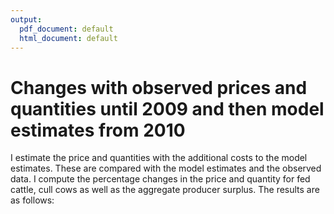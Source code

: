 ```yaml
---
output:
  pdf_document: default
  html_document: default
---
```

<!-- # Changes with observed prices and quantities -->

<!-- I estimate the price and quantities with the additional costs to the observed data. These are compared with the model estimates and the observed data. I compute the percentage changes in the price and quantity for fed cattle, cull cows as well as the aggregate producer surplus. The results are as follows: -->

<!-- \begin{table}[!ht] -->
<!-- \begin{center} -->
<!-- \caption{Percentage change in price of fed cattle} -->
<!-- \begin{tabular}{lll} -->
<!-- \hline -->
<!-- Year & percentChange\_ps\_obs & percentChange\_ps\_model \\ \hline -->
<!-- 2010  &        -6.5766982     &          1.6306733\\ -->
<!-- 2011  &       -14.1895916     &          1.4796200\\ -->
<!-- 2012  &       -2.5595639      &          1.2555068\\ -->
<!-- 2013  &          0.7641544    &          1.1590637\\ -->
<!-- 2014  &        -16.0369276    &          1.1186796\\ -->
<!-- 2015  &          7.0056582    &          0.8945503\\ -->
<!-- 2016  &         26.6988327    &          0.9035895 \\\hline -->
<!-- \end{tabular} -->
<!-- \end{center} -->
<!-- \end{table} -->


<!-- \begin{table}[!ht] -->
<!-- \begin{center} -->
<!-- \caption{Percentage change in quantity of fed cattle} -->
<!-- \begin{tabular}{lll} -->
<!-- \hline -->
<!-- Year & percentChange\_sl\_obs & percentChange\_sl\_model \\ \hline -->
<!--  2010   &         0.5114821   &        -1.617407e-14 \\ -->
<!--  2011   &         0.3457242   &          0.000000e+00 \\ -->
<!--  2012   &        -2.7404237   &         0.000000e+00 \\ -->
<!--  2013   &         0.2974021   &         -1.643580e-14 \\ -->
<!--  2014   &        -2.5022686   &       -1.675859e-14 \\ -->
<!--  2015   &        -0.7994106   &       -1.773940e-14 \\ -->
<!--  2016   &         1.2584954   &        1.734328e-14 \\\hline -->
<!-- \end{tabular} -->
<!-- \end{center} -->
<!-- \end{table} -->

<!-- Here we have percentage change from the observed data and model respectively. The fed cattle price fell compared to observed, this is reflected in the quantities. The quantities went up by a little. The fed cattle prices went up compared to the model estimates. However, the quantities changed very little. Note that the price went by a little so we expect the same change in the quantities.  -->


<!-- \begin{table}[!ht] -->
<!-- \begin{center} -->
<!-- \caption{Percentage change in price of cull cows} -->
<!-- \begin{tabular}{lll} -->
<!-- \hline -->
<!-- Year & percentChange\_pc\_obs & percentChange\_pc\_model \\ \hline -->
<!--  2010   &         -22.305687    &             3.535708 \\ -->
<!--  2011   &         -22.916642    &            2.729425 \\ -->
<!--  2012   &         -11.560880    &            2.094137 \\ -->
<!--  2013   &          -1.322547    &            1.829043 \\ -->
<!--  2014   &         -23.717126    &            1.767165 \\ -->
<!--  2015   &           1.929532    &            1.353151 \\ -->
<!--  2016   &          37.000319    &            1.363775 \\\hline -->
<!-- \end{tabular} -->
<!-- \end{center} -->
<!-- \end{table} -->

<!-- \begin{table}[!ht] -->
<!-- \begin{center} -->
<!-- \caption{Percentage change in quantity of cull cows} -->
<!-- \begin{tabular}{lll} -->
<!-- \hline -->
<!-- Year & percentChange\_cl\_obs & percentChange\_cl\_model \\ \hline -->
<!--  2010   &        -0.5767056     &     1.130325e-05 \\ -->
<!--  2011   &         9.1561672     &      8.016228e-06 \\ -->
<!--  2012   &         8.1515734     &      1.013729e-05 \\ -->
<!--  2013   &        -8.3312239     &      1.063030e-05 \\ -->
<!--  2014   &        14.6568011     &     -1.535018e-05 \\ -->
<!--  2015   &        12.9117106     &      1.151384e-05 \\ -->
<!--  2016   &        11.5011345     &      9.786865e-06 \\\hline -->
<!-- \end{tabular} -->
<!-- \end{center} -->
<!-- \end{table} -->

<!-- Although prices fell for cull cows (compared to observed prices), the quantities remained almost same. However the prices went up when compared to the model estimates and the quantities remained same or fell by a little.  -->


<!-- Just note that cattle cycles play important role too. The observed data (especially stocks), follows the expansion and contraction of the stocks so our model does the same. -->


<!-- \begin{table}[!ht] -->
<!-- \begin{center} -->
<!-- \caption{Aggregate producer surplus} -->
<!-- \begin{tabular}{lll} -->
<!-- \hline -->
<!-- Year & diffRevCost\_t\_obs & diffRevCost\_t\_model \\ \hline -->
<!--  2010   &     -2.1681188    &      -0.1577323 \\ -->
<!--  2011   &     -4.4930972    &      -0.1707075 \\ -->
<!--  2012   &     -2.1005092    &      -0.1675756 \\ -->
<!--  2013   &     -0.4705478    &      -0.1437623 \\ -->
<!--  2014   &     -6.9141243    &      -0.1545304 \\ -->
<!--  2015   &      1.8134526    &      -0.1474051 \\ -->
<!--  2016   &      7.5518716    &      -0.1561541 \\\hline -->
<!-- \end{tabular} -->
<!-- \end{center} -->
<!-- \end{table} -->

<!-- The aggregate producer surplus is negative for the first 5 years and then positive when we compare it to the observed data. However it is negative all the way when compared to the model. -->


# Changes with observed prices and quantities until 2009 and then model estimates from 2010

I estimate the price and quantities with the additional costs to the model estimates. These are compared with the model estimates and the observed data. I compute the percentage changes in the price and quantity for fed cattle, cull cows as well as the aggregate producer surplus. The results are as follows:

\begin{table}[!ht]
\begin{center}
\caption{Percentage change in price of fed cattle}
\begin{tabular}{lll}
\hline
Year & percentChange\_ps\_obs & percentChange\_ps\_model \\ \hline
 2010   &            -2.058      &            6.547\\
 2011    &          -12.339      &            3.668\\
2012      &         -1.357        &          2.506\\
2013       &         3.168         &         3.573\\
 2014       &       -14.713         &         2.713\\\hline
\end{tabular}
\end{center}
\end{table}

\begin{table}[!ht]
\begin{center}
\caption{Percentage change in quantity of fed cattle}
\begin{tabular}{lll}
\hline
Year & percentChange\_sl\_obs & percentChange\_sl\_model \\ \hline
 2010 &              3.5945   &              3.0673 \\
 2011 &              1.5390   &              1.1891\\
 2012 &             -2.0401   &              0.7200\\
 2013 &              2.2449   &              1.9418\\
 2014 &             -1.3540   &              1.1778 \\\hline
\end{tabular}
\end{center}
\end{table}




<!-- The fed cattle price fell compared to observed, this is reflected in the quantities. The quantities went up. The fed cattle prices fell compared to the model estimates. Again, the quantities went up reflecting the fall in prices. -->


\begin{table}[!ht]
\begin{center}
\caption{Percentage change in price of cull cows}
\begin{tabular}{lll}
\hline
Year & percentChange\_pc\_obs & percentChange\_pc\_model \\ \hline
 2010   &           -28.411       &          -4.600 \\
 2011   &           -24.199        &          1.021\\
 2012    &          -11.938         &         1.659\\
 2013     &          -3.749          &       -0.674\\
 2014      &        -24.573           &       0.625 \\\hline
\end{tabular}
\end{center}
\end{table}




\begin{table}[!ht]
\begin{center}
\caption{Percentage change in quantity of cull cows}
\begin{tabular}{lll}
\hline
Year & percentChange\_cl\_obs & percentChange\_cl\_model \\ \hline
 2010 &             23.2497      &          23.9647\\
 2011 &             18.8652     &            8.8946\\
 2012 &             13.5344     &            4.9771\\
 2013 &              5.3688     &           14.9451\\
 2014 &             24.3446     &            8.4494 \\\hline
\end{tabular}
\end{center}
\end{table}

<!-- The cull cow prices fell compared to the observed. This is reflected in the quantities for the cull cows. However, the prices and quantities of cull cows went up compared to the model estimates. This is a strange phenomena. -->


\begin{table}[!ht]
\begin{center}
\caption{Aggregate producer surplus}
\begin{tabular}{lll}
\hline
Year & diffRevCost\_t\_obs & diffRevCost\_t\_model \\ \hline
 2010   &        -0.6205      &        1.3899 \\
 2011   &        -3.8432      &        0.4694\\
 2012   &        -1.7107      &        0.2171\\
 2013   &         0.7793      &        1.1148\\
 2014   &        -6.1877      &        0.5618 \\\hline
\end{tabular}
\end{center}
\end{table}

<!-- The aggregate producer surplus fell when compared to the observed data. It went up when compared with the model estimates. -->




